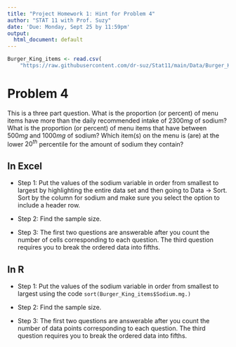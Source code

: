 ```yaml
---
title: "Project Homework 1: Hint for Problem 4"
author: "STAT 11 with Prof. Suzy"
date: 'Due: Monday, Sept 25 by 11:59pm'
output:
  html_document: default
---
```


```r
Burger_King_items <- read.csv(
    "https://raw.githubusercontent.com/dr-suz/Stat11/main/Data/Burger_King_items.csv")
```

# Problem 4 

This is a three part question. What is the proportion (or percent) of menu items have more than the daily recommended intake of $2300mg$ of sodium? What is the proportion (or percent) of menu items that have between $500mg$ and $1000mg$ of sodium? Which item(s) on the menu is (are) at the lower $20^{th}$ percentile for the amount of sodium they contain? 


## In Excel 

* Step 1: Put the values of the sodium variable in order from smallest to largest by highlighting the entire data set and then going to Data -> Sort. Sort by the column for sodium and make sure you select the option to include a header row.  

* Step 2: Find the sample size. 

* Step 3: The first two questions are answerable after you count the number of cells corresponding to each question. The third question requires you to break the ordered data into fifths. 


## In R 

* Step 1: Put the values of the sodium variable in order from smallest to largest using the code `sort(Burger_King_items$Sodium.mg.)`

* Step 2: Find the sample size. 

* Step 3: The first two questions are answerable after you count the number of data points corresponding to each question. The third question requires you to break the ordered data into fifths. 



